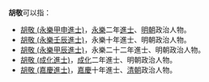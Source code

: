 '''胡敬'''可以指：
* [[胡敬_(永樂甲申進士)|胡敬 (永樂甲申進士)]]，[[永樂|永樂]]二年[[進士|進士]]、[[明朝|明朝]]政治人物。
* [[胡敬_(永樂壬辰進士)|胡敬 (永樂壬辰進士)]]，永樂十年進士、明朝政治人物。
* [[胡敬_(永樂甲辰進士)|胡敬 (永樂甲辰進士)]]，永樂二十二年進士、明朝政治人物。
* [[胡敬_(成化進士)|胡敬 (成化進士)]]，[[成化|成化]]二年進士、明朝政治人物。
* [[胡敬_(嘉慶進士)|胡敬 (嘉慶進士)]]，[[嘉慶|嘉慶]]十年進士、[[清朝|清朝]]政治人物。
{{disambig}}